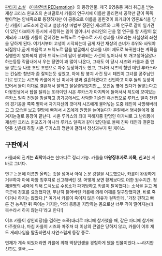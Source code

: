 [[판타지 소설]] 《[[마왕전생 REDemption]]》의 등장인물.
제국 9영웅중 쩌리 취급을 받는 재상 크리스 윈포츠의 손녀딸로서 카를의 연구서에 이름만 올리면서 공적만 같이 쪽쪽 빨아먹는 얌체족으로 등장하지만 이 공동으로 이름을 올린것이 화가되어 영혼포식을 당한 카를이 교도소에 갇히고 설상가상 마법부 장관인 게라트와 그쪽 연구로 같이 일가견이 있던 다보아가 동시에 사망하는 일이 일어나서 슈라인의 관을 열 연구를 할 사람이 없게되자 그녀를 카를이 갇혀있는 드렉노르 수용소로 가서 성과를 내오라는 사실상의 좌천을 당하게 된다. 
여기서부터 고생이 시작되는데 곱게 자란 재상의 손녀가 추위와 싸워야되질않나,굳게 마음먹고 드렉노르 탑을 발굴해서 성과를 내어 제도로 복귀한다는 계획을 실행한지 얼마되지 않아 드렉노르의 탑이 붕괴되는 사건이 일어나서 또 개고생하질않나 하는등등 작품내에서 우는 장면이 꽤 많이 나온다,
그래도 이 당시 시즈와 카를과 좀 연을 쌓는등 나름 초반 조연으로 자주 등장하기도 했고, 그나마 시즈의 형인 데인 루카스라는 건실한 청년과 좀 잘되는듯 싶었고, 아예 탑 붕괴 사건 당시 데인이 그녀를 공주님안기로 안고는 시즈와 카를에게 난 미네아 양과 결혼하겠다고 선언하고 이후 둘의 등장이 없어서 둘이 이대로 결혼해서 잘먹고 잘살줄알았지만,,,,
모진놈 옆에 있다가 돌맞는다고 마왕전생에서 탑을 달리는 또라이인 시온 루카스가 마지막에 들어서서 제도에 모여있는 루카스 일족 전원을 참살하고 경기공에서도 사악한 기술인 흑선법으로 루카스 일족 전원의 경기공을 쪽쪽 빨아서 자기자신의 것마저 시즈에게 불어넣는 도중 데인이 사망해버리고 그 모습을 보고 절망에 빠져서 시즈에게 원망을 늘어놓다가 혼절해서 병사들에게 옮겨지는걸로 등장이 끝난다.
시온 루카스의 최대 피해자중 한명인 아가씨로 그 난리통에 재상인 크리스 윈포츠가 아니라 루카스 일족과 같이 있던걸로 볼때 진짜 데인과 결혼했던듯 싶은데 하필 시온 루카스의 깽판에 걸려서 청상과부가 된 케이스

== 구판에서 ==
카를과의 관계는 '''최악'''이라는 한마디로 정리 가능.
카를을 '''마왕징후자로 지목, 신고'''한 게 바로 그녀다.

연구 논문에 이름만 올리는 것을 넘어서 아예 논문 강탈을 시도했으나, 카를이 완강하게 거부하자 아예 마왕 징후자로 신고해버린 것. 어떻게 보면 황제보다도 더한 원수지간.
정체불명의 세력에 의해 드렉노르 수용소가 파괴당하고 카를이 탈옥했다는 소식을 듣고 제국군에 경호를 요청했지만, 무난히 뚫어버린 카를에 의해 어깨를 탈구당했지만, 바로 죽이거나 하지는 않았다.[* 여기서 카를이 죽이지 않은 이유가 걸작인데, '가장 편하고 빠른 건 능욕한 뒤 죽이는 거지만, 악의 총통을 지망하는 몸으로선 너무 격이 떨어지는(!) 복수라서 하지 않는다'라고 한다!]

이후 카를이 상인회장(을 겸하는 조폭)대리로 파티에 참가했을 때, 같은 파티에 참가해 마주쳤으나, 마침 카를이 시즈와 마주쳐 더 이상의 큰일은 당하지 않고, 카를이 이후 제도 게레나임을 탈출하면서 자연스럽게 등장 종료.

연재가 계속 되었더라면 카를에 의해 막장인생을 경험하게 됐을 인물이었다.~~라지만 신판도 결국..~~

